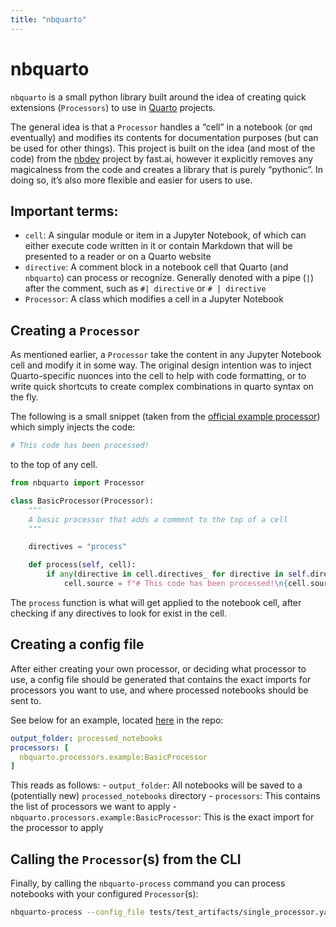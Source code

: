```yaml
---
title: "nbquarto"
---
```


# nbquarto

`nbquarto` is a small python library built around the idea of creating quick extensions (`Processors`) to use in [Quarto](https://quarto.org) projects.

The general idea is that a `Processor` handles a "cell" in a notebook (or `qmd` eventually) and modifies its contents for documentation purposes (but can be used for other things). This project is built on the idea (and most of the code) from the [nbdev](https://github.com/fastai/nbdev) project by fast.ai, however it explicitly removes any magicalness from the code and creates a library that is purely "pythonic". In doing so, it's also more flexible and easier for users to use.

## Important terms:

- `cell`: A singular module or item in a Jupyter Notebook, of which can either execute code written in it or contain Markdown that will be presented to a reader or on a Quarto website
- `directive`: A comment block in a notebook cell that Quarto (and `nbquarto`) can process or recognize. Generally denoted with a pipe (`|`) after the comment, such as `#| directive` or `# | directive`
- `Processor`: A class which modifies a cell in a Jupyter Notebook

## Creating a `Processor`

As mentioned earlier, a `Processor` take the content in any Jupyter Notebook cell and modify it in some way. The original design intention was to inject Quarto-specific nuonces into the cell to help with code formatting, or to write quick shortcuts to create complex combinations in quarto syntax on the fly.

The following is a small snippet (taken from the [official example processor](src/nbquarto/processors/example.py)) which simply injects the code:

```python
# This code has been processed!
```
to the top of any cell.

```python
from nbquarto import Processor

class BasicProcessor(Processor):
    """
    A basic processor that adds a comment to the top of a cell
    """

    directives = "process"

    def process(self, cell):
        if any(directive in cell.directives_ for directive in self.directives):
            cell.source = f"# This code has been processed!\n{cell.source}"
```

The `process` function is what will get applied to the notebook cell, after checking if any directives to look for exist in the cell. 

## Creating a config file

After either creating your own processor, or deciding what processor to use, a config file should be generated that contains the exact imports for processors you want to use, and where processed notebooks should be sent to. 

See below for an example, located [here](tests/test_artifacts/single_processor.yaml) in the repo:

```yaml
output_folder: processed_notebooks
processors: [
  nbquarto.processors.example:BasicProcessor
]
```
This reads as follows:
- `output_folder`: All notebooks will be saved to a (potentially new) `processed_notebooks` directory
- `processors`: This contains the list of processors we want to apply
- `nbquarto.processors.example:BasicProcessor`: This is the exact import for the processor to apply

## Calling the `Processor`(s) from the CLI

Finally, by calling the `nbquarto-process` command you can process notebooks with your configured `Processor`(s):

```bash
nbquarto-process --config_file tests/test_artifacts/single_processor.yaml --notebook_file tests/test_artifacts/test_example.ipynb
```